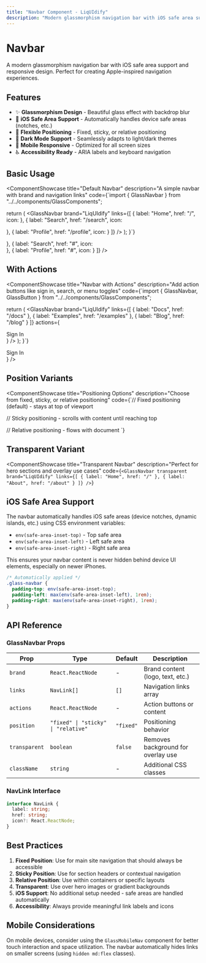 ```yaml
---
title: "Navbar Component - LiqUIdify"
description: "Modern glassmorphism navigation bar with iOS safe area support and responsive design. Perfect for creating Apple-inspired navigation experiences."
---
```



# Navbar

A modern glassmorphism navigation bar with iOS safe area support and responsive design. Perfect for creating Apple-inspired navigation experiences.

## Features

- ✨ **Glassmorphism Design** - Beautiful glass effect with backdrop blur
- 📱 **iOS Safe Area Support** - Automatically handles device safe areas (notches, etc.)
- 📍 **Flexible Positioning** - Fixed, sticky, or relative positioning
- 🌙 **Dark Mode Support** - Seamlessly adapts to light/dark themes
- 📱 **Mobile Responsive** - Optimized for all screen sizes
- ♿ **Accessibility Ready** - ARIA labels and keyboard navigation

## Basic Usage

<ComponentShowcase
  title="Default Navbar"
  description="A simple navbar with brand and navigation links"
  code={`import { GlassNavbar } from "../../components/GlassComponents";

  return (
    <GlassNavbar
      brand="LiqUIdify"
      links={[
        { label: "Home", href: "/", icon: <Home size={16} /> },
        { label: "Search", href: "/search", icon: <Search size={16} /> },
        { label: "Profile", href: "/profile", icon: <User size={16} /> }
      ]}
    />
  );
}`}
>
  <div className="relative h-16 border border-white/20 rounded-2xl overflow-hidden">
    <GlassNavbar
      brand="LiqUIdify"
      position="relative"
      links={[
        { label: "Home", href: "#", icon: <Home size={16} /> },
        { label: "Search", href: "#", icon: <Search size={16} /> },
        { label: "Profile", href: "#", icon: <User size={16} /> }
      ]}
    />
  </div>
</ComponentShowcase>

## With Actions

<ComponentShowcase
  title="Navbar with Actions"
  description="Add action buttons like sign in, search, or menu toggles"
  code={`import { GlassNavbar, GlassButton } from "../../components/GlassComponents";

  return (
    <GlassNavbar
      brand="LiqUIdify"
      links={[
        { label: "Docs", href: "/docs" },
        { label: "Examples", href: "/examples" },
        { label: "Blog", href: "/blog" }
      ]}
      actions={
        <div className="flex items-center gap-2">
          <GlassButton variant="ghost" size="sm">
            <Github size={16} />
          </GlassButton>
          <GlassButton variant="primary" size="sm">
            Sign In
          </GlassButton>
        </div>
      }
    />
  );
}`}
>
  <div className="relative h-16 border border-white/20 rounded-2xl overflow-hidden">
    <GlassNavbar
      brand="LiqUIdify"
      position="relative"
      links={[
        { label: "Docs", href: "#" },
        { label: "Examples", href: "#" },
        { label: "Blog", href: "#" }
      ]}
      actions={
        <div className="flex items-center gap-2">
          <GlassButton variant="ghost" size="sm">
            <Github size={16} />
          </GlassButton>
          <GlassButton variant="primary" size="sm">
            Sign In
          </GlassButton>
        </div>
      }
    />
  </div>
</ComponentShowcase>

## Position Variants

<ComponentShowcase
  title="Positioning Options"
  description="Choose from fixed, sticky, or relative positioning"
  code={`// Fixed positioning (default) - stays at top of viewport
<GlassNavbar position="fixed" brand="Fixed Navbar" />

// Sticky positioning - scrolls with content until reaching top
<GlassNavbar position="sticky" brand="Sticky Navbar" />

// Relative positioning - flows with document
<GlassNavbar position="relative" brand="Relative Navbar" />`}
>
  <div className="space-y-4">
    <div className="relative h-16 border border-white/20 rounded-2xl overflow-hidden">
      <GlassNavbar
        brand="Fixed Style"
        position="relative"
        links={[{ label: "Always visible", href: "#" }]}
      />
    </div>
    <div className="relative h-16 border border-white/20 rounded-2xl overflow-hidden">
      <GlassNavbar
        brand="Sticky Style"
        position="relative"
        links={[{ label: "Sticks to top", href: "#" }]}
      />
    </div>
  </div>
</ComponentShowcase>

## Transparent Variant

<ComponentShowcase
  title="Transparent Navbar"
  description="Perfect for hero sections and overlay use cases"
  code={`<GlassNavbar
  transparent
  brand="LiqUIdify"
  links={[
    { label: "Home", href: "/" },
    { label: "About", href: "/about" }
  ]}
/>`}
>
  <div className="relative h-16 bg-gradient-to-r from-blue-500 to-purple-600 rounded-2xl overflow-hidden">
    <GlassNavbar
      transparent
      brand="LiqUIdify"
      position="relative"
      links={[
        { label: "Home", href: "#" },
        { label: "About", href: "#" }
      ]}
    />
  </div>
</ComponentShowcase>

## iOS Safe Area Support

The navbar automatically handles iOS safe areas (device notches, dynamic islands, etc.) using CSS environment variables:

- `env(safe-area-inset-top)` - Top safe area
- `env(safe-area-inset-left)` - Left safe area  
- `env(safe-area-inset-right)` - Right safe area

This ensures your navbar content is never hidden behind device UI elements, especially on newer iPhones.

```css
/* Automatically applied */
.glass-navbar {
  padding-top: env(safe-area-inset-top);
  padding-left: max(env(safe-area-inset-left), 1rem);
  padding-right: max(env(safe-area-inset-right), 1rem);
}
```

## API Reference

### GlassNavbar Props

| Prop | Type | Default | Description |
|------|------|---------|-------------|
| `brand` | `React.ReactNode` | - | Brand content (logo, text, etc.) |
| `links` | `NavLink[]` | `[]` | Navigation links array |
| `actions` | `React.ReactNode` | - | Action buttons or content |
| `position` | `"fixed" \| "sticky" \| "relative"` | `"fixed"` | Positioning behavior |
| `transparent` | `boolean` | `false` | Removes background for overlay use |
| `className` | `string` | - | Additional CSS classes |

### NavLink Interface

```typescript
interface NavLink {
  label: string;
  href: string;
  icon?: React.ReactNode;
}
```

## Best Practices

1. **Fixed Position**: Use for main site navigation that should always be accessible
2. **Sticky Position**: Use for section headers or contextual navigation
3. **Relative Position**: Use within containers or specific layouts
4. **Transparent**: Use over hero images or gradient backgrounds
5. **iOS Support**: No additional setup needed - safe areas are handled automatically
6. **Accessibility**: Always provide meaningful link labels and icons

## Mobile Considerations

On mobile devices, consider using the `GlassMobileNav` component for better touch interaction and space utilization. The navbar automatically hides links on smaller screens (using `hidden md:flex` classes).
